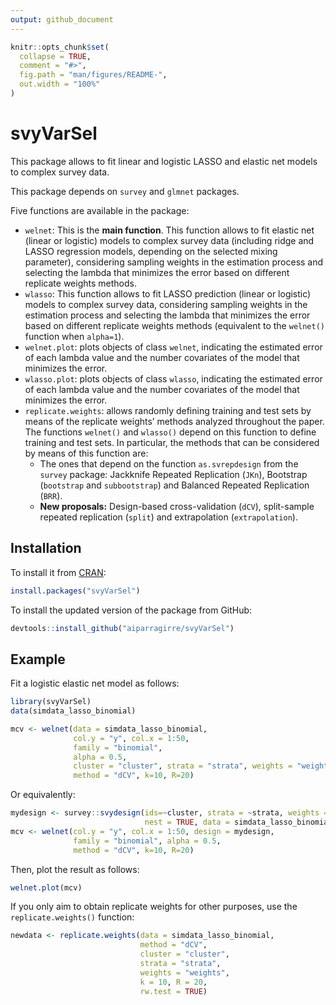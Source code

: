 ```yaml
---
output: github_document
---
```


<!-- README.md is generated from README.Rmd. Please edit that file -->

```r
knitr::opts_chunk$set(
  collapse = TRUE,
  comment = "#>",
  fig.path = "man/figures/README-",
  out.width = "100%"
)
```

# svyVarSel

<!-- badges: start -->
<!-- badges: end -->

This package allows to fit linear and logistic LASSO and elastic net models to complex survey data.

This package depends on `survey` and `glmnet` packages.

Five functions are available in the package:

- `welnet`: This is the **main function**. This function allows to fit elastic net (linear or logistic) models to complex survey data (including ridge and LASSO regression models, depending on the selected mixing parameter), considering sampling weights in the estimation process and selecting the lambda that minimizes the error based on different replicate weights methods.
- `wlasso`: This function allows to fit LASSO prediction (linear or logistic) models to complex survey data, considering sampling weights in the estimation process and selecting the lambda that minimizes the error based on different replicate weights methods (equivalent to the `welnet()` function when `alpha=1`).
- `welnet.plot`: plots objects of class `welnet`, indicating the estimated error of each lambda value and the number covariates of the model that minimizes the error.
- `wlasso.plot`: plots objects of class `wlasso`, indicating the estimated error of each lambda value and the number covariates of the model that minimizes the error.
- `replicate.weights`: allows randomly defining training and test sets by means of the replicate weights' methods analyzed throughout the paper. The functions `welnet()` and `wlasso()` depend on this function to define training and test sets. In particular, the methods that can be considered by means of this function are: 
  - The ones that depend on the function `as.svrepdesign` from the `survey` package: Jackknife Repeated Replication (`JKn`), Bootstrap (`bootstrap` and `subbootstrap`) and Balanced Repeated Replication (`BRR`).
  - **New proposals:** Design-based cross-validation (`dCV`), split-sample repeated replication (`split`) and extrapolation (`extrapolation`).

## Installation

To install it from [CRAN](https://CRAN.R-project.org):

```r
install.packages("svyVarSel")
```

To install the updated version of the package from GitHub:

```r
devtools::install_github("aiparragirre/svyVarSel")
```


## Example

Fit a logistic elastic net model as follows:

```r
library(svyVarSel)
data(simdata_lasso_binomial)

mcv <- welnet(data = simdata_lasso_binomial,
              col.y = "y", col.x = 1:50,
              family = "binomial",
              alpha = 0.5,
              cluster = "cluster", strata = "strata", weights = "weights",  
              method = "dCV", k=10, R=20)
```

Or equivalently:

```r
mydesign <- survey::svydesign(ids=~cluster, strata = ~strata, weights = ~weights,
                              nest = TRUE, data = simdata_lasso_binomial)
mcv <- welnet(col.y = "y", col.x = 1:50, design = mydesign,
              family = "binomial", alpha = 0.5,
              method = "dCV", k=10, R=20)
```

Then, plot the result as follows:

```r
welnet.plot(mcv)
```

If you only aim to obtain replicate weights for other purposes, use the `replicate.weights()` function:

```r
newdata <- replicate.weights(data = simdata_lasso_binomial,
                             method = "dCV",
                             cluster = "cluster",
                             strata = "strata",
                             weights = "weights",
                             k = 10, R = 20,
                             rw.test = TRUE)
```
